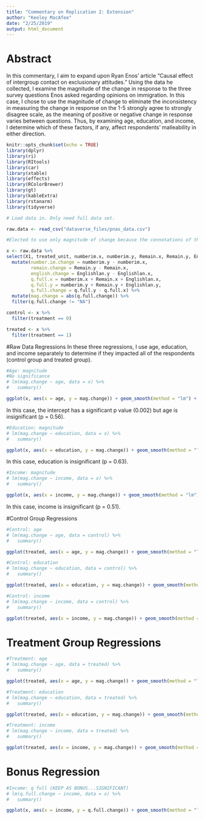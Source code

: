 ```yaml
---
title: "Commentary on Replication 2: Extension"
author: "Keeley MacAfee"
date: "2/25/2019"
output: html_document
---
```



# Abstract
In this commentary, I aim to expand upon Ryan Enos' article "Causal effect of intergroup contact on exclusionary attitudes." Using the data he collected, I examine the magnitude of the change in response to the three survey questions Enos asked regarding opinions on immigration. In this case, I chose to use the magnitude of change to eliminate the inconsistency in measuring the change in response on the 1-5 strongly agree to strongly disagree scale, as the meaning of positive or negative change in response varies between questions. Thus, by examining age, education, and income, I determine which of these factors, if any, affect respondents' malleability in either direction.

```r
knitr::opts_chunk$set(echo = TRUE)
library(dplyr)
library(ri)
library(RItools)
library(car)
library(xtable)
library(effects)
library(RColorBrewer)
library(gt)
library(kableExtra)
library(rstanarm)
library(tidyverse)
```



```r
# Load data in. Only need full data set.

raw.data <- read_csv("dataverse_files/pnas_data.csv")

#Elected to use only magnitude of change because the connotations of the questions were different. ex: third question different from the first two; wanted to just look at how much attitudes changed in general rather than distinguishing between exclusionary vs softening attitudes as a result of exposure to outgroups 

x <- raw.data %>%
select(X1, treated_unit, numberim.x, numberim.y, Remain.x, Remain.y, Englishlan.x, Englishlan.y, age, education, income, treatment) %>%
  mutate(number.im.change = numberim.y - numberim.x,
         remain.change = Remain.y - Remain.x,
         english.change = Englishlan.y - Englishlan.x,
         q.full.x = numberim.x + Remain.x + Englishlan.x,
         q.full.y = numberim.y + Remain.y + Englishlan.y,
         q.full.change = q.full.y - q.full.x) %>%
  mutate(mag.change = abs(q.full.change)) %>%
  filter(q.full.change != "NA")

control <- x %>%
  filter(treatment == 0)

treated <- x %>%
  filter(treatment == 1)
```



#Raw Data Regressions
In these three regressions, I use age, education, and income separately to determine if they impacted all of the respondents (control group and treated group).

```r
#Age: magnitude
#No significance 
# lm(mag.change ~ age, data = x) %>%
#   summary()

ggplot(x, aes(x = age, y = mag.change)) + geom_smooth(method = "lm") + xlab("Age") + ylab("Magnitude of Change") + ggtitle("Magnitude of Change by Age: All Respondents")
```

In this case, the intercept has a significant p value (0.002) but age is insignificant (p = 0.56). 



```r
#Education: magnitude
# lm(mag.change ~ education, data = x) %>%
#   summary()

ggplot(x, aes(x = education, y = mag.change)) + geom_smooth(method = "lm") + xlab("Education") + ylab("Magnitude of Change") + ggtitle("Magnitude of Change by Education: All Respondents")
```

In this case, education is insignificant (p = 0.63).



```r
#Income: magnitude
# lm(mag.change ~ income, data = x) %>%
#   summary()

ggplot(x, aes(x = income, y = mag.change)) + geom_smooth(method = "lm") + xlab("Income") + ylab("Magnitude of Change") + ggtitle("Magnitude of Change by Income: All Respondents")
```

In this case, income is insignificant (p = 0.51). 


#Control Group Regressions
```r
#Control: age
# lm(mag.change ~ age, data = control) %>%
#   summary()

ggplot(treated, aes(x = age, y = mag.change)) + geom_smooth(method = "lm") + xlab("Age") + ylab("Magnitude of Change") + ggtitle("Magnitude of Change by Age: Control")
```


```r
#Control: education
# lm(mag.change ~ education, data = control) %>%
#   summary()

ggplot(treated, aes(x = education, y = mag.change)) + geom_smooth(method = "lm") + xlab("Education") + ylab("Magnitude of Change") + ggtitle("Magnitude of Change by Education: Control")
```


```r
#Control: income
# lm(mag.change ~ income, data = control) %>%
#   summary()

ggplot(treated, aes(x = income, y = mag.change)) + geom_smooth(method = "lm") + xlab("Income") + ylab("Magnitude of Change") + ggtitle("Magnitude of Change by Income: Control")
```


# Treatment Group Regressions

```r
#Treatment: age
# lm(mag.change ~ age, data = treated) %>%
#   summary()

ggplot(treated, aes(x = age, y = mag.change)) + geom_smooth(method = "lm") + xlab("Age") + ylab("Magnitude of Change") + ggtitle("Magnitude of Change by Age: Treatment")
```


```r
#Treatment: education
# lm(mag.change ~ education, data = treated) %>%
#   summary()

ggplot(treated, aes(x = education, y = mag.change)) + geom_smooth(method = "lm") + xlab("Education") + ylab("Magnitude of Change") + ggtitle("Magnitude of Change by Education: Treatment")
```


```r
#Treatment: income
# lm(mag.change ~ income, data = treated) %>%
#   summary()

ggplot(treated, aes(x = income, y = mag.change)) + geom_smooth(method = "lm") + xlab("Income") + ylab("Magnitude of Change") + ggtitle("Magnitude of Change by Income: Treatment")
```

# Bonus Regression 



```r
#Income: q full (KEEP AS BONUS...SIGNIFICANT)
# lm(q.full.change ~ income, data = x) %>%
#   summary()

ggplot(x, aes(x = income, y = q.full.change)) + geom_smooth(method = "lm") + xlab("Income") + ylab("Change") + ggtitle("Raw Change by Age: All Respondents")
```



